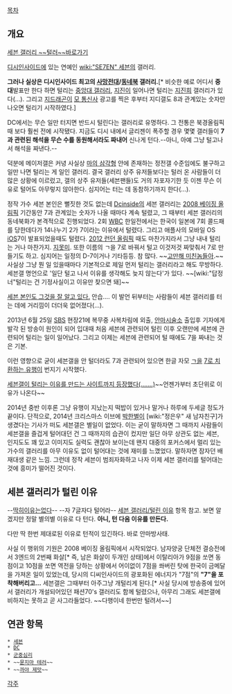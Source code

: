 [[목차]]
== 개요 ==
[http://gall.dcinside.com/list.php?id=seven 세븐 갤러리 ~~털러~~바로가기]

[[디시인사이드]]에 있는 연예인 [[wiki:"SE7EN" 세븐]]의 갤러리.

'''그러나 실상은 디시인사이드 최고의 [[사망전대]]/[[동네북]] 갤러리.'''[* 비슷한 예로 어디서 '''중대'''발표만 한다 하면 털리는 [[중앙대 갤러리]], [[지진]]이 일어나면 털리는 [[지진희]] 갤러리가 있다(…). 그리고 [[지드래곤]]이 [[LG유플러스|모 통신사]] 광고를 찍은 후부터 지디갤도 8과 관계있는 숫자만 나오면 털리기 시작하였다.]

DC에서는 무슨 일만 터지면 반드시 털린다는 갤러리로 유명하다. 그 전통은 북경올림픽 때 보다 훨씬 전에 시작됐다. 지금도 디시 내에서 글리젠이 폭주할 경우 몇몇 갤러들이 '''7과 관련된 해석을 무슨 수를 동원해서라도 짜내어''' 신나게 턴다.--아니, 아예 그냥 털고나서 해석을 짜낸다.--

덕분에 메이저갤은 커녕 사실상 [[마의 삼각형]] 안에 존재하는 정전갤 수준임에도 불구하고 일만 나면 털리는 게 일인 갤러리. 결국 갤러리 상주 유저들보다는 털러 온 사람들이 더 많은 상황에 이르렀고, 갤의 상주 유저들(세븐팬들)도 거의 자포자기한 듯 이젠 무슨 이유로 털어도 아무렇지 않아한다. 심지어는 터는 데 동참하기까지 한다(…).

정작 가수 세븐 본인은 뻘짓한 것도 없는데 [[Dcinside]]의 세븐 갤러리는 [[2008 베이징 올림픽]] 기간동안 7과 관계있는 숫자가 나올 때마다 계속 털렸고, 그 때부터 세븐 갤러리의 동네북화가 본격적으로 진행되었다. 2회 [[WBC]] 한일전에서는 한국이 일본에 7회 콜드패를 당한데다가 14나누기 2가 7이라는 이유에서 털렸다. 그리고 애플사의 모바일 OS [[iOS]]7이 발표되었을때도 털렸다. [[2012 런던 올림픽]] 때도 마찬가지라서 그냥 내내 털리는 거나 마찬가지. [[지못미]].  또한 이름의 ㄱ을 7로 바꿔서 털고 이것저것 짜맞춰서 7로 만들기도 하고. 심지어는 일정의 D-7이거나 기타등등. 참 많다. ~~[[고만해 미친놈들아]].~~ 사실상 그냥 뭔 일 있을때마다 기본적으로 제일 먼저 털리는 갤러리라고 해도 무방하다. 세븐갤 명언으로 '일단 털고 나서 이유를 생각해도 늦지 않는다'가 있다. ~~[wiki:"답정너"털리는 건 기정사실이고 이유만 찾으면 돼]~~

[http://cfile24.uf.tistory.com/image/144FFE4F5015C28118E2D6 세븐 본인도 그것을 잘 알고 있다.] 안습…. 이 발언 뒤부터는 사람들이 세븐 갤러리를 터는 데에 거리낌이 더더욱 없어졌다(…). 

2013년 6월 25일 [[SBS]] 현장21에 복무중 사복차림에 외출, [[안마시술소]] 출입후 기자에게 발각 된 방송이 원인이 되어 입대때 처음 세븐에 관련되어 털린 이후 오랜만에 세븐에 관련되어 털리는 일이 일어났다. 그리고 이제는 세븐에 관련되어 털 때에도 7을 짜내는 것은 기본.

이런 영향으로 굳이 세븐갤을 안 털더라도 7과 관련되어 있으면 한글 자모 [[ㄱ]]을 [[나는 가수다|7로 치환하는 유행]]이 번지기 시작했다.

[http://0xf.kr/tools/seven.html 세븐갤이 털리는 이유를 만드는 사이트까지 등장했다(.......)]~~언젠가부터 초단위로 이유가 나온다~~

2014년 중반 이후론 그냥 유행이 지났는지 떡밥이 있거나 말거나 하루에 두세글 정도가 끝이다. 단적으로, 2014년 크리스마스 이브에 [[박한별]]이 [wiki:"정은우" 새 남자친구]가 생겼다는 기사가 떠도 세븐갤은 별일이 없었다. 이는 굳이 말하자면 그 때까지 사람들이 세븐갤을 즐겁게 털어대던 건 그 때까지의 습관이 컸지만 일단 아무 상관도 없는 세븐, 인지도도 꽤 있고 이미지도 실력도 괜찮아 보이는데 왠지 대중의 포커스에서 멀리 있는 가수의 갤러리를 아무 이유도 없이 털어대는 것에 재미를 느꼈었다. 말하자면 잠자던 배재대생 같은 느낌. 그런데 정작 세븐이 범죄자화하고 나자 이제 세븐 갤러리를 털어대는 것에 흥미가 떨어진 것이다.

== 세븐 갤러리가 털린 이유 ==
--[[츤데레|딱히이유는없다]]-- --자 7글자다 털어라--
[[세븐 갤러리/털린 이유]] 항목 참고. 보면 알겠지만 정말 별의별 이유로 다 턴다. '''아니, 턴 다음 이유를 만든다.'''

다만 딱 한번 제대로된 이유로 턴적이 있긴하다. 바로 안마방사태.

사실 이 행위의 기원은 2008 베이징 올림픽에서 시작되었다. 남자양궁 단체전 결승전에서 3엔드의 2번째 화살[* 즉, 남은 화살이 두개인 상태]에서 이탈리아가 9점을 쏘면 동점이고 10점을 쏘면 역전을 당하는 상황에서 어이없이 7점을 쏴버린 탓에 한국이 금메달을 가져온 일이 있었는데, 당시의 디씨인사이드의 광포화된 에너지가  "7점"의 '''"7"을 포착해버리고...''' 세븐갤은 그때부터 아주그냥 개털리게 된다.[* 사실 당시에 방송중에 있어서 갤러리가 개설되어있던 패션70's 갤러리도 함께 털렸으나, 아무리 그래도 세븐갤에 비하지는 못하고 곧 사그라들었다. ~~다행이네 한번만 털려서~~]

== 연관 항목 ==
 * [[세븐]]
 * [[DC]]
 * [[군중심리]]
 * ~~[[묻지마 테러]]~~
 * ~~[[까야 제맛]]~~

[[각주]]
